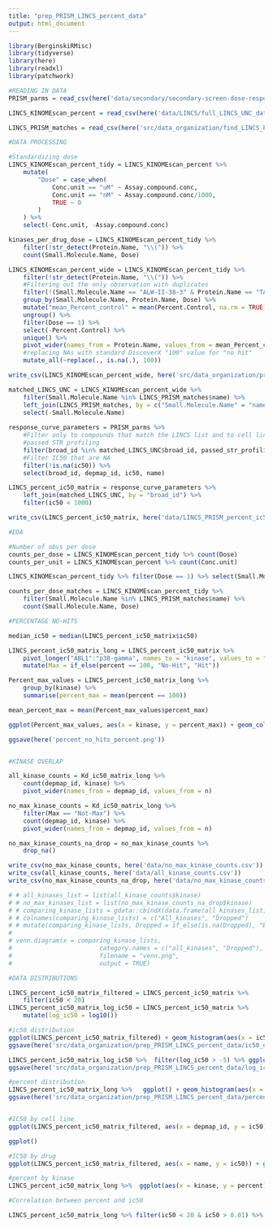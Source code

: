 ```yaml
---
title: "prep_PRISM_LINCS_percent_data"
output: html_document
---
```


```r
library(BerginskiRMisc)
library(tidyverse)
library(here)
library(readxl)
library(patchwork)
```

```r
#READING IN DATA
PRISM_parms = read_csv(here('data/secondary/secondary-screen-dose-response-curve-parameters.csv'))

LINCS_KINOMEscan_percent = read_csv(here('data/LINCS/full_LINCS_UNC_data.csv'))

LINCS_PRISM_matches = read_csv(here('src/data_organization/find_LINCS_PRISM_matches/LINCS_PRISM_match_list_percent.csv')) %>% select(name, broad_id)
```

```r
#DATA PROCESSING

#Standardizing dose
LINCS_KINOMEscan_percent_tidy = LINCS_KINOMEscan_percent %>% 
	mutate(
		"Dose" = case_when(
			Conc.unit == "uM" ~ Assay.compound.conc, 
			Conc.unit == "nM" ~ Assay.compound.conc/1000, 
			TRUE ~ 0
		)
	) %>% 
	select(-Conc.unit, -Assay.compound.conc)

kinases_per_drug_dose = LINCS_KINOMEscan_percent_tidy %>%
	filter(!str_detect(Protein.Name, "\\(")) %>%
	count(Small.Molecule.Name, Dose)

LINCS_KINOMEscan_percent_wide = LINCS_KINOMEscan_percent_tidy %>%
	filter(!str_detect(Protein.Name, "\\(")) %>%
	#Filtering out the only observation with duplicates
	filter(!(Small.Molecule.Name == "ALW-II-38-3" & Protein.Name == "TAOK1" & Dose == 10)) %>%
	group_by(Small.Molecule.Name, Protein.Name, Dose) %>%
	mutate("mean_Percent_control" = mean(Percent.Control, na.rm = TRUE)) %>% 
	ungroup() %>%
	filter(Dose == 1) %>% 
	select(-Percent.Control) %>%
	unique() %>% 
	pivot_wider(names_from = Protein.Name, values_from = mean_Percent_control) %>%
	#replacing NAs with standard DiscoverX "100" value for "no hit"
	mutate_all(~replace(., is.na(.), 100))

write_csv(LINCS_KINOMEscan_percent_wide, here('src/data_organization/prep_PRISM_LINCS_percent_data/full_LINCS_UNC_1uM_data_imputed.csv'))

matched_LINCS_UNC = LINCS_KINOMEscan_percent_wide %>% 
	filter(Small.Molecule.Name %in% LINCS_PRISM_matches$name) %>% 
	left_join(LINCS_PRISM_matches, by = c("Small.Molecule.Name" = "name")) %>% 
	select(-Small.Molecule.Name)
	
response_curve_parameters = PRISM_parms %>%
	#Filter only to compounds that match the LINCS list and to cell lines that
	#passed STR profiling
	filter(broad_id %in% matched_LINCS_UNC$broad_id, passed_str_profiling) %>% 
	#Filter IC50 that are NA
	filter(!is.na(ic50)) %>% 
	select(broad_id, depmap_id, ic50, name)

LINCS_percent_ic50_matrix = response_curve_parameters %>% 
	left_join(matched_LINCS_UNC, by = "broad_id") %>% 
	filter(ic50 < 1000)

write_csv(LINCS_percent_ic50_matrix, here('data/LINCS_PRISM_percent_ic50_matrix.csv'))

```

```r
#EDA

#Number of obvs per dose
counts_per_dose = LINCS_KINOMEscan_percent_tidy %>% count(Dose)
counts_per_unit = LINCS_KINOMEscan_percent %>% count(Conc.unit)

LINCS_KINOMEscan_percent_tidy %>% filter(Dose == 1) %>% select(Small.Molecule.Name, Dose) %>% unique() %>% dim()

counts_per_dose_matches = LINCS_KINOMEscan_percent_tidy %>% 
	filter(Small.Molecule.Name %in% LINCS_PRISM_matches$name) %>% 
	count(Small.Molecule.Name, Dose)

#PERCENTAGE NO-HITS

median_ic50 = median(LINCS_percent_ic50_matrix$ic50)

LINCS_percent_ic50_matrix_long = LINCS_percent_ic50_matrix %>% 
	pivot_longer("ABL1":"p38-gamma", names_to = "kinase", values_to = "percent") %>% 
	mutate(Max = if_else(percent == 100, "No-Hit", "Hit"))

Percent_max_values = LINCS_percent_ic50_matrix_long %>% 
	group_by(kinase) %>% 
	summarise(percent_max = mean(percent == 100))

mean_percent_max = mean(Percent_max_values$percent_max)

ggplot(Percent_max_values, aes(x = kinase, y = percent_max)) + geom_col() + geom_hline(aes(yintercept = mean_percent_max), linetype = "dotted", size = 1, color = "red") + theme(axis.text.x=element_blank())

ggsave(here('percent_no_hits_percent.png'))


#KINASE OVERLAP

all_kinase_counts = Kd_ic50_matrix_long %>%
	count(depmap_id, kinase) %>% 
	pivot_wider(names_from = depmap_id, values_from = n)

no_max_kinase_counts = Kd_ic50_matrix_long %>%
	filter(Max == "Not-Max") %>% 
	count(depmap_id, kinase) %>% 
	pivot_wider(names_from = depmap_id, values_from = n)

no_max_kinase_counts_na_drop = no_max_kinase_counts %>% 
	drop_na()

write_csv(no_max_kinase_counts, here('data/no_max_kinase_counts.csv'))
write_csv(all_kinase_counts, here('data/all_kinase_counts.csv'))
write_csv(no_max_kinase_counts_na_drop, here('data/no_max_kinase_counts_na_dropped.csv'))

# # all_kinases_list = list(all_kinase_counts$kinase)
# # no_max_kinases_list = list(no_max_kinase_counts_na_drop$kinase)
# # comparing_kinase_lists = gdata::cbindX(data.frame(all_kinases_list), data.frame(no_max_kinases_list))
# # colnames(comparing_kinase_lists) = c("All_kinases", "Dropped")
# # mutate(comparing_kinase_lists, Dropped = if_else(is.na(Dropped), "Blank", Dropped))
# 
# venn.diagram(x = comparing_kinase_lists, 
# 						 category.names = c("all_kinases", "Dropped"),
# 						 filename = "venn.png",
# 						 output = TRUE)

#DATA DISTRIBUTIONS

LINCS_percent_ic50_matrix_filtered = LINCS_percent_ic50_matrix %>% 
	filter(ic50 < 20)
LINCS_percent_ic50_matrix_log_ic50 = LINCS_percent_ic50_matrix %>% 
	mutate(log_ic50 = log10())

#ic50 distribution
ggplot(LINCS_percent_ic50_matrix_filtered) + geom_histogram(aes(x = ic50))
ggsave(here('src/data_organization/prep_PRISM_LINCS_percent_data/ic50_distribution.png'))

LINCS_percent_ic50_matrix_log_ic50 %>%  filter(log_ic50 > -5) %>% ggplot()  + geom_histogram(aes(x = log_ic50))
ggsave(here('src/data_organization/prep_PRISM_LINCS_percent_data/log_ic50_distribution.png'))

#percent distribution
LINCS_percent_ic50_matrix_long %>%   ggplot() + geom_histogram(aes(x = percent), bins = 50)
ggsave(here('src/data_organization/prep_PRISM_LINCS_percent_data/percent_distribution.png'))


#IC50 by cell line
ggplot(LINCS_percent_ic50_matrix_filtered, aes(x = depmap_id, y = ic50)) + geom_boxplot() + theme(axis.text.x=element_blank(), legend.position="none")

ggplot()

#IC50 by drug
ggplot(LINCS_percent_ic50_matrix_filtered, aes(x = name, y = ic50)) + geom_boxplot() + theme(axis.text.x=element_blank(), legend.position="none") + xlab("drug")

#percent by kinase
LINCS_percent_ic50_matrix_long %>%  ggplot(aes(x = kinase, y = percent)) + geom_boxplot() + theme(axis.text.x=element_blank(), legend.position="none")

#Correlation between percent and ic50

LINCS_percent_ic50_matrix_long %>% filter(ic50 < 20 & ic50 > 0.01) %>% ggplot() + geom_point(aes(x = percent, y = ic50)) + geom_smooth(aes(x = percent, y = ic50))
	
```

